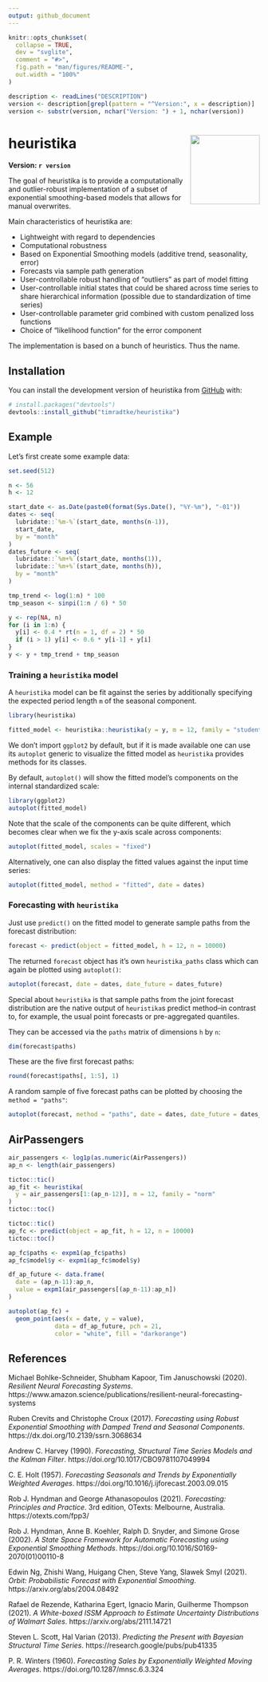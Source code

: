 ```yaml
---
output: github_document
---
```


<!-- README.md is generated from README.Rmd. Please edit that file -->

```r
knitr::opts_chunk$set(
  collapse = TRUE,
  dev = "svglite",
  comment = "#>",
  fig.path = "man/figures/README-",
  out.width = "100%"
)
```

```r
description <- readLines("DESCRIPTION")
version <- description[grepl(pattern = "^Version:", x = description)]
version <- substr(version, nchar("Version: ") + 1, nchar(version))
```

# heuristika <img src="man/figures/logo.png" align="right" height="139" />

<!-- badges: start -->
<!-- badges: end -->

**Version: `r version`**

The goal of heuristika is to provide a computationally and outlier-robust implementation of a subset of exponential smoothing-based models that allows for manual overwrites.

Main characteristics of heuristika are:

- Lightweight with regard to dependencies
- Computational robustness
- Based on Exponential Smoothing models (additive trend, seasonality, error)
- Forecasts via sample path generation
- User-controllable robust handling of "outliers" as part of model fitting
- User-controllable initial states that could be shared across time series to share hierarchical information (possible due to standardization of time series)
- User-controllable parameter grid combined with custom penalized loss functions
- Choice of "likelihood function" for the error component

The implementation is based on a bunch of heuristics. Thus the name.

## Installation

You can install the development version of heuristika from [GitHub](https://github.com/) with:

``` r
# install.packages("devtools")
devtools::install_github("timradtke/heuristika")
```

## Example

Let's first create some example data:

```r
set.seed(512)

n <- 56
h <- 12

start_date <- as.Date(paste0(format(Sys.Date(), "%Y-%m"), "-01"))
dates <- seq(
  lubridate::`%m-%`(start_date, months(n-1)), 
  start_date, 
  by = "month"
)
dates_future <- seq(
  lubridate::`%m+%`(start_date, months(1)), 
  lubridate::`%m+%`(start_date, months(h)),
  by = "month"
)
```

```r
tmp_trend <- log(1:n) * 100
tmp_season <- sinpi(1:n / 6) * 50

y <- rep(NA, n)
for (i in 1:n) {
  y[i] <- 0.4 * rt(n = 1, df = 2) * 50
  if (i > 1) y[i] <- 0.6 * y[i-1] + y[i]
}
y <- y + tmp_trend + tmp_season
```

### Training a `heuristika` model

A `heuristika` model can be fit against the series by additionally specifying the expected period length `m` of the seasonal component.

```r
library(heuristika)

fitted_model <- heuristika::heuristika(y = y, m = 12, family = "student")
```

We don't import `ggplot2` by default, but if it is made available one can use its `autoplot` generic to visualize the fitted model as `heuristika` provides methods for its classes.

By default, `autoplot()` will show the fitted model's components on the internal standardized scale:

```r
library(ggplot2)
autoplot(fitted_model)
```

Note that the scale of the components can be quite different, which becomes clear when we fix the y-axis scale across components:

```r
autoplot(fitted_model, scales = "fixed")
```

Alternatively, one can also display the fitted values against the input time series:

```r
autoplot(fitted_model, method = "fitted", date = dates)
```

### Forecasting with `heuristika`

Just use `predict()` on the fitted model to generate sample paths from the forecast distribution:

```r
forecast <- predict(object = fitted_model, h = 12, n = 10000)
```

The returned `forecast` object has it's own `heuristika_paths` class which can again be plotted using `autoplot()`:

```r
autoplot(forecast, date = dates, date_future = dates_future)
```

Special about `heuristika` is that sample paths from the joint forecast distribution are the native output of `heuristika`s predict method--in contrast to, for example, the usual point forecasts or pre-aggregated quantiles.

They can be accessed via the `paths` matrix of dimensions `h` by `n`: 

```r
dim(forecast$paths)
```

These are the five first forecast paths:

```r
round(forecast$paths[, 1:5], 1)
```

A random sample of five forecast paths can be plotted by choosing the `method = "paths"`:

```r
autoplot(forecast, method = "paths", date = dates, date_future = dates_future)
```

## AirPassengers

```r
air_passengers <- log1p(as.numeric(AirPassengers))
ap_n <- length(air_passengers)

tictoc::tic()
ap_fit <- heuristika(
  y = air_passengers[1:(ap_n-12)], m = 12, family = "norm"
)
tictoc::toc()

tictoc::tic()
ap_fc <- predict(object = ap_fit, h = 12, n = 10000)
tictoc::toc()

ap_fc$paths <- expm1(ap_fc$paths)
ap_fc$model$y <- expm1(ap_fc$model$y)
```

```r
df_ap_future <- data.frame(
  date = (ap_n-11):ap_n,
  value = expm1(air_passengers[(ap_n-11):ap_n])
)

autoplot(ap_fc) +
  geom_point(aes(x = date, y = value),
             data = df_ap_future, pch = 21, 
             color = "white", fill = "darkorange")
```

## References

Michael Bohlke-Schneider, Shubham Kapoor, Tim Januschowski (2020). *Resilient Neural Forecasting Systems*. https://www.amazon.science/publications/resilient-neural-forecasting-systems

Ruben Crevits and Christophe Croux (2017). *Forecasting using Robust Exponential Smoothing with Damped Trend and Seasonal Components*. https://dx.doi.org/10.2139/ssrn.3068634

Andrew C. Harvey (1990). *Forecasting, Structural Time Series Models and the Kalman Filter*. https://doi.org/10.1017/CBO9781107049994

C. E. Holt (1957). *Forecasting Seasonals and Trends by Exponentially Weighted Averages*. https://doi.org/10.1016/j.ijforecast.2003.09.015

Rob J. Hyndman and George Athanasopoulos (2021). *Forecasting: Principles and Practice*. 3rd edition, OTexts: Melbourne, Australia. https://otexts.com/fpp3/

Rob J. Hyndman, Anne B. Koehler, Ralph D. Snyder, and Simone Grose (2002). *A State Space Framework for Automatic Forecasting using Exponential Smoothing Methods*. https://doi.org/10.1016/S0169-2070(01)00110-8

Edwin Ng, Zhishi Wang, Huigang Chen, Steve Yang, Slawek Smyl (2021). *Orbit: Probabilistic Forecast with Exponential Smoothing*. https://arxiv.org/abs/2004.08492

Rafael de Rezende, Katharina Egert, Ignacio Marin, Guilherme Thompson (2021). *A White-boxed ISSM Approach to Estimate Uncertainty Distributions of Walmart Sales*. https://arxiv.org/abs/2111.14721

Steven L. Scott, Hal Varian (2013). *Predicting the Present with Bayesian Structural Time Series*. https://research.google/pubs/pub41335

P. R. Winters (1960). *Forecasting Sales by Exponentially Weighted Moving Averages*. https://doi.org/10.1287/mnsc.6.3.324
